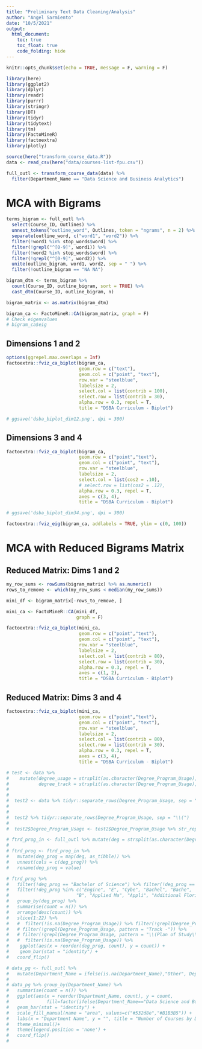 ```yaml
---
title: "Preliminary Text Data Cleaning/Analysis"
author: "Angel Sarmiento"
date: "10/5/2021"
output: 
  html_document:
    toc: true
    toc_float: true
    code_folding: hide
---
```


```r
knitr::opts_chunk$set(echo = TRUE, message = F, warning = F)
```



```r
library(here)
library(ggplot2)
library(dplyr)
library(readr)
library(purrr)
library(stringr)
library(DT)
library(tidyr)
library(tidytext)
library(tm)
library(FactoMineR)
library(factoextra)
library(plotly)
```

```r
source(here("transform_course_data.R"))
data <- read_csv(here("data/courses-list-fpu.csv"))
```



```r
full_outl <- transform_course_data(data) %>% 
  filter(Department_Name == "Data Science and Business Analytics")
```

# MCA with Bigrams {.tabset} 

```r
terms_bigram <- full_outl %>% 
  select(Course_ID, Outlines) %>% 
  unnest_tokens("outline_word", Outlines, token = "ngrams", n = 2) %>% 
  separate(outline_word, c("word1", "word2")) %>% 
  filter(!word1 %in% stop_words$word) %>%
  filter(!grepl("^[0-9]", word1)) %>% 
  filter(!word2 %in% stop_words$word) %>% 
  filter(!grepl("^[0-9]", word2)) %>% 
  unite(outline_bigram, word1, word2, sep = " ") %>% 
  filter(!outline_bigram == "NA NA")

bigram_dtm <- terms_bigram %>% 
  count(Course_ID, outline_bigram, sort = TRUE) %>% 
  cast_dtm(Course_ID, outline_bigram, n)
```

```r
bigram_matrix <- as.matrix(bigram_dtm)

bigram_ca <- FactoMineR::CA(bigram_matrix, graph = F)
# Check eigenvalues
# bigram_ca$eig
```




## Dimensions 1 and 2

```r
options(ggrepel.max.overlaps = Inf)
factoextra::fviz_ca_biplot(bigram_ca, 
                           geom.row = c("text"),
                           geom.col = c("point", "text"),
                           row.var = "steelblue",
                           labelsize = 2,
                           select.col = list(contrib = 100),
                           select.row = list(contrib = 30),
                           alpha.row = 0.3, repel = T,
                           title = "DSBA Curriculum - Biplot")

# ggsave('dsba_biplot_dim12.png', dpi = 300)

```


## Dimensions 3 and 4

```r
factoextra::fviz_ca_biplot(bigram_ca, 
                           geom.row = c("point","text"),
                           geom.col = c("point", "text"),
                           row.var = "steelblue",
                           labelsize = 2,
                           select.col = list(cos2 = .10),
                           # select.row = list(cos2 = .12),
                           alpha.row = 0.3, repel = T,
                           axes = c(3, 4),
                           title = "DSBA Curriculum - Biplot")

# ggsave('dsba_biplot_dim34.png', dpi = 300)
```

```r
factoextra::fviz_eig(bigram_ca, addlabels = TRUE, ylim = c(0, 100))
```



# MCA with Reduced Bigrams Matrix {.tabset}

## Reduced Matrix: Dims 1 and 2

```r
my_row_sums <- rowSums(bigram_matrix) %>% as.numeric()
rows_to_remove <- which(my_row_sums < median(my_row_sums))

mini_df <- bigram_matrix[-rows_to_remove, ]
```

```r
mini_ca <- FactoMineR::CA(mini_df,
                          graph = F)

factoextra::fviz_ca_biplot(mini_ca, 
                           geom.row = c("point","text"),
                           geom.col = c("point", "text"),
                           row.var = "steelblue",
                           labelsize = 2,
                           select.col = list(contrib = 80),
                           select.row = list(contrib = 30),
                           alpha.row = 0.3, repel = T,
                           axes = c(1, 2),
                           title = "DSBA Curriculum - Biplot")

```



## Reduced Matrix: Dims 3 and 4

```r
factoextra::fviz_ca_biplot(mini_ca, 
                           geom.row = c("point","text"),
                           geom.col = c("point", "text"),
                           row.var = "steelblue",
                           labelsize = 2,
                           select.col = list(contrib = 80),
                           select.row = list(contrib = 30),
                           alpha.row = 0.3, repel = T,
                           axes = c(3, 4),
                           title = "DSBA Curriculum - Biplot")
```



```r
# test <- data %>%
#    mutate(degree_usage = strsplit(as.character(Degree_Program_Usage), "Bachelor of Science,"),
#           degree_track = strsplit(as.character(Degree_Program_Usage), "Track, "))
# 
# 
#  test2 <- data %>% tidyr::separate_rows(Degree_Program_Usage, sep = "\\(Program Description\\),") 
# 
# 
#  test2 %>% tidyr::separate_rows(Degree_Program_Usage, sep = "\\(")
# 
#  test2$Degree_Program_Usage <- test2$Degree_Program_Usage %>% str_replace_all( "Bachelor of Science,|Master of Science,", "")
```


```r
# ftrd_prog_in <- full_outl %>% mutate(deg = strsplit(as.character(Degree_Program_Usage), ", |,")) 
# 
# ftrd_prog <- ftrd_prog_in %>% 
#   mutate(deg_prog = map(deg, as_tibble)) %>% 
#   unnest(cols = c(deg_prog)) %>% 
#   rename(deg_prog = value)
```


```r
# ftrd_prog %>%
#   filter(!deg_prog == "Bachelor of Science") %>% filter(!deg_prog == "Master of Science") %>% 
#   filter(!deg_prog %in% c("Engine", "E", "Cybe", "Bachel", "Bache", 
#                         "B", "Applied Ma", "Appli", "Additional Florida Requirements", "Environm")) %>% 
#   group_by(deg_prog) %>% 
#   summarise(count = n()) %>%
#   arrange(desc(count)) %>% 
#   slice(1:22) %>% 
#   #  filter(!is.na(Degree_Program_Usage)) %>% filter(!grepl(Degree_Program_Usage, pattern = "Additional")) %>% 
#   # filter(!grepl(Degree_Program_Usage, pattern = "Track -")) %>%
#   # filter(!grepl(Degree_Program_Usage, pattern = "\\(Plan of Study\\)")) %>% 
#   #  filter(!is.na(Degree_Program_Usage)) %>%
#    ggplot(aes(x = reorder(deg_prog, count), y = count)) +
#    geom_bar(stat = "identity") +
#   coord_flip()
```


```r
# data_pg <- full_outl %>% 
#   mutate(Department_Name = ifelse(is.na(Department_Name),"Other", Department_Name))
# 
# data_pg %>% group_by(Department_Name) %>% 
#   summarise(count = n()) %>% 
#   ggplot(aes(x = reorder(Department_Name, count), y = count,
#              fill=factor(ifelse(Department_Name=="Data Science and Business Analytics","Highlighted","Normal")))) +
#   geom_bar(stat = "identity") +
#   scale_fill_manual(name = "area", values=c("#532d8e","#B1B3B5")) +
#   labs(x = "Department Name", y = "", title = "Number of Courses by Department")+
#   theme_minimal()+
#   theme(legend.position = 'none') +
#   coord_flip() 
#   
```






